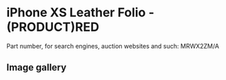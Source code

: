 
# iPhone XS Leather Folio - (PRODUCT)RED

Part number, for search engines, auction websites and such: MRWX2ZM/A

## Image gallery

<div style={{ width: '100%', maxWidth: '768px' }}>
<GalleryComponent
    images={[
      {
        original: "/everysource/MRWX2.webp",
        thumbnail: "/everypreview/MRWX2.webp",
      },
      {
        original: "/everysource/MRWX2_AV1_GOLD.webp",
        thumbnail: "/everypreview/MRWX2_AV1_GOLD.webp",
      },
      {
        original: "/everysource/MRWX2_AV1_SILVER.webp",
        thumbnail: "/everypreview/MRWX2_AV1_SILVER.webp",
      },
      {
        original: "/everysource/MRWX2_AV1_SPACE_GRAY.webp",
        thumbnail: "/everypreview/MRWX2_AV1_SPACE_GRAY.webp",
      },
      {
        original: "/everysource/MRWX2_AV2.webp",
        thumbnail: "/everypreview/MRWX2_AV2.webp",
      }
    ]}
  />
</div>